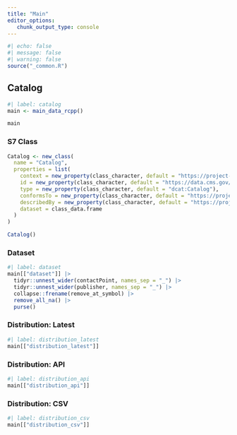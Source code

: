 ```yaml
---
title: "Main"
editor_options: 
   chunk_output_type: console
---
```


```r
#| echo: false
#| message: false
#| warning: false
source("_common.R")
```

## Catalog

```r
#| label: catalog
main <- main_data_rcpp()

main
```

### S7 Class

```r
Catalog <- new_class(
  name = "Catalog",
  properties = list(
    context = new_property(class_character, default = "https://project-open-data.cio.gov/v1.1/schema/catalog.jsonld"),
    id = new_property(class_character, default = "https://data.cms.gov/data.json"),
    type = new_property(class_character, default = "dcat:Catalog"),
    conformsTo = new_property(class_character, default = "https://project-open-data.cio.gov/v1.1/schema"),
    describedBy = new_property(class_character, default = "https://project-open-data.cio.gov/v1.1/schema/catalog.json"),
    dataset = class_data.frame
  )
)

Catalog()
```

### Dataset

```r
#| label: dataset
main[["dataset"]] |> 
  tidyr::unnest_wider(contactPoint, names_sep = "_") |>
  tidyr::unnest_wider(publisher, names_sep = "_") |> 
  collapse::frename(remove_at_symbol) |> 
  remove_all_na() |> 
  purse()
```

### Distribution: Latest

```r
#| label: distribution_latest
main[["distribution_latest"]]
```

### Distribution: API

```r
#| label: distribution_api
main[["distribution_api"]]
```

### Distribution: CSV

```r
#| label: distribution_csv
main[["distribution_csv"]]
```

